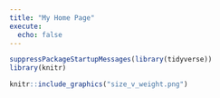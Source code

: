 ```yaml
---
title: "My Home Page"
execute: 
  echo: false
---
```


```r
suppressPackageStartupMessages(library(tidyverse))
library(knitr)

```

```r
knitr::include_graphics("size_v_weight.png")
```
